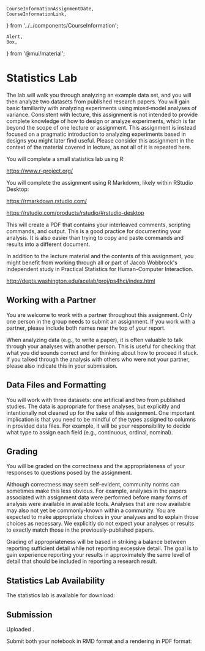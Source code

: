     CourseInformationAssignmentDate,
    CourseInformationLink,
} from '../../components/CourseInformation';

    Alert,
    Box,
} from '@mui/material';

# Statistics Lab

<!--
<Alert severity='error'>Content is Under Development and Subject to Change</Alert>
-->

The lab will walk you through analyzing an example data set,
and you will then analyze two datasets from published research papers.
You will gain basic familiarity with analyzing experiments using mixed‑model analyses of variance.
Consistent with lecture, this assignment is not intended to provide complete knowledge of how to design
or analyze experiments, which is far beyond the scope of one lecture or assignment.
This assignment is instead focused on a pragmatic introduction to analyzing
experiments based in designs you might later find useful.
Please consider this assignment in the context of the material covered in lecture, as not all of it is repeated here.

You will complete a small statistics lab using R:

<https://www.r-project.org/>

You will complete the assignment using R Markdown, likely within RStudio Desktop:

<https://rmarkdown.rstudio.com/>

<https://rstudio.com/products/rstudio/#rstudio-desktop>

This will create a PDF that contains your interleaved comments, scripting commands, and output.
This is a good practice for documenting your analysis.
It is also easier than trying to copy and paste commands and results into a different document.

In addition to the lecture material and the contents of this assignment,
you might benefit from working through all or part of
Jacob Wobbrock's independent study in Practical Statistics for Human-Computer Interaction.

<http://depts.washington.edu/acelab/proj/ps4hci/index.html>

## Working with a Partner

You are welcome to work with a partner throughout this assignment.
Only one person in the group needs to submit an assignment.
If you work with a partner, please include both names near the top of your report.

When analyzing data (e.g., to write a paper), it is often valuable to talk through your analyses with another person.
This is useful for checking that what you did sounds correct and for thinking about how to proceed if stuck.
If you talked through the analysis with others who were not your partner, please also indicate this in your submission.

## Data Files and Formatting

You will work with three datasets: one artificial and two from published studies.
The data is appropriate for these analyses, but explicitly and intentionally not cleaned up for the sake of this assignment.
One important implication is that you need to be mindful of the types assigned to columns in provided data files.
For example, it will be your responsibility to decide what type to assign each field (e.g., continuous, ordinal, nominal).

## Grading

You will be graded on the correctness and the appropriateness of your responses to questions posed by the assignment.

Although correctness may seem self-evident, community norms can sometimes make this less obvious.
For example, analyses in the papers associated with assignment data were performed before many forms of analysis were available in available tools.
Analyses that are now available may also not yet be commonly-known within a community.
You are expected to make appropriate choices in your analyses and to explain those choices as necessary.
We explicitly do not expect your analyses or results to exactly match those in the previously-published papers.

Grading of appropriateness will be based in striking a balance between reporting sufficient detail while not reporting excessive detail.
The goal is to gain experience reporting your results in approximately the same level of detail that should be included in reporting a research result.

## Statistics Lab Availability

<!--
The statistics lab will be made available <CourseInformationAssignmentDate assignmentDateName='assignmentDateAvailableStatisticsLab' />.
-->

The statistics lab is available for download:

<p><CourseInformationLink linkName='linkStatisticsLab' /></p>

## Submission

Uploaded <CourseInformationAssignmentDate assignmentDateName='assignmentDateDueStatisticsLab' />.

Submit both your notebook in RMD format and a rendering in PDF format:

<p><CourseInformationLink linkName='linkSubmitStatisticsLab' /></p>

